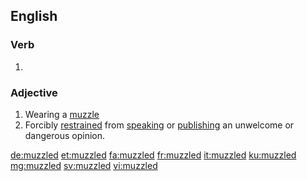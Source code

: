 ==English==

===Verb===
{{head|en|verb form}}

# {{en-past of|muzzle}}

===Adjective===
{{en-adj|-}}

# Wearing a [[muzzle]]
# Forcibly [[restrained]] from [[speaking]] or [[publishing]] an unwelcome or dangerous opinion.

[[de:muzzled]]
[[et:muzzled]]
[[fa:muzzled]]
[[fr:muzzled]]
[[it:muzzled]]
[[ku:muzzled]]
[[mg:muzzled]]
[[sv:muzzled]]
[[vi:muzzled]]